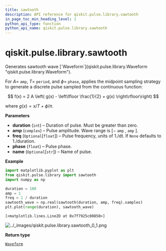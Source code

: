 ```yaml
---
title: sawtooth
description: API reference for qiskit.pulse.library.sawtooth
in_page_toc_min_heading_level: 1
python_api_type: function
python_api_name: qiskit.pulse.library.sawtooth
---
```


<span id="qiskit-pulse-library-sawtooth" />

# qiskit.pulse.library.sawtooth

<Function id="qiskit.pulse.library.sawtooth" isDedicatedPage={true} github="https://github.com/qiskit/qiskit/tree/stable/0.21/qiskit/pulse/library/discrete.py" signature="sawtooth(duration, amp, freq=None, phase=0, name=None)">
  Generates sawtooth wave [`Waveform`](qiskit.pulse.library.Waveform "qiskit.pulse.library.Waveform").

  For $A=$ `amp`, $T=$ `period`, and $\phi=$ `phase`, applies the midpoint sampling strategy to generate a discrete pulse sampled from the continuous function:

$$
f(x) = 2 A \left( g(x) - \left\lfloor \frac{1}{2} + g(x) \right\rfloor\right)
$$

  where $g(x) = x/T + \phi/\pi$.

  **Parameters**

  *   **duration** (`int`) – Duration of pulse. Must be greater than zero.
  *   **amp** (`complex`) – Pulse amplitude. Wave range is $[-$ `amp` $,$ `amp` $]$.
  *   **freq** (`Optional`\[`float`]) – Pulse frequency, units of 1./dt. If `None` defaults to 1./duration.
  *   **phase** (`float`) – Pulse phase.
  *   **name** (`Optional`\[`str`]) – Name of pulse.

  **Example**

  ```python
  import matplotlib.pyplot as plt
  from qiskit.pulse.library import sawtooth
  import numpy as np

  duration = 100
  amp = 1
  freq = 1 / duration
  sawtooth_wave = np.real(sawtooth(duration, amp, freq).samples)
  plt.plot(range(duration), sawtooth_wave)
  ```

  ```
  [<matplotlib.lines.Line2D at 0x7f7925c00850>]
  ```

  ![../\_images/qiskit.pulse.library.sawtooth\_0\_1.png](/images/api/qiskit/0.37/qiskit.pulse.library.sawtooth_0_1.png)

  **Return type**

  [`Waveform`](qiskit.pulse.library.Waveform "qiskit.pulse.library.waveform.Waveform")
</Function>

